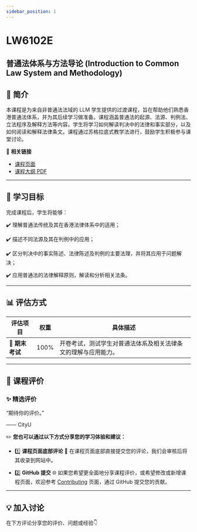 ```yaml
---
sidebar_position: 1
---
```


# LW6102E
## 普通法体系与方法导论 (Introduction to Common Law System and Methodology)

## **📘 简介**
本课程是为来自非普通法法域的 LLM 学生提供的过渡课程，旨在帮助他们熟悉香港普通法体系，并为其后续学习做准备。课程涵盖普通法的起源、法源、判例法、立法程序及解释方法等内容。学生将学习如何解读判决中的法律和事实部分，以及如何阅读和解释法律条文。课程通过苏格拉底式教学法进行，鼓励学生积极参与课堂讨论。

🔗 **相关链接**
- [课程页面](https://www.cityu.edu.hk/catalogue/pg/202425/course/LW6102E.htm)
- [课程大纲 PDF](https://www.cityu.edu.hk/catalogue/pg/202425/course/LW6102E.pdf)

---

## **🎯 学习目标**

完成课程后，学生将能够：

✔️ 理解普通法传统及其在香港法律体系中的适用；

✔️ 描述不同法源及其在判例中的应用；

✔️ 区分判决中的事实陈述、法律陈述及判例的主要法理，并将其应用于问题解决；

✔️ 应用普通法的法律解释原则，解读和分析相关法条。

---

## **📊 评估方式**

| **评估项目**         | **权重** | **具体描述**                                                                                       |
|---------------------|---------|---------------------------------------------------------------------------------------------------|
| **📂 期末考试**       | 100%    | 开卷考试，测试学生对普通法体系及相关法律条文的理解与应用能力。                                       |

---

## **💬 课程评价**

### ✨ **精选评价**
<div className={commentStyles.commentBox}>
    <p className={commentStyles.commentText}>
        “期待你的评价。”
    </p>
    <p className={commentStyles.commentAuthor}>—— CityU</p>
</div>

✏️ **您也可以通过以下方式分享您的学习体验和建议：**

- 1️⃣ **课程页面底部评论**
💬 在课程页面底部直接提交您的评论，我们会审核后将其收录到网站中。

- 2️⃣ **GitHub 提交**
🌐 如果您希望更全面地分享课程评价，或希望修改或新增课程页面，欢迎参考 [Contributing](/contributing) 页面，通过 GitHub 提交您的贡献。

---

## **💡 加入讨论**

在下方评论分享您的评价、问题或经验👇
<Utterances />
